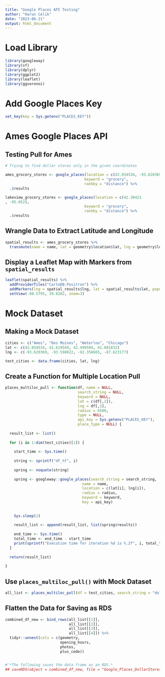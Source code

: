 ```yaml
---
title: "Google Places API Testing"
author: "Harun Celik"
date: "2023-06-21"
output: html_document
---
```


# Load Library

```r
library(googleway)
library(sf)
library(dplyr)
library(ggplot2)
library(leaflet)
library(ggvoronoi)
```

# Add Google Places Key

```r
set_key(key = Sys.getenv("PLACES_KEY"))
```

# Ames Google Places API

## Testing Pull for Ames

```r
# Trying to find dollar stores only in the given coordinates

ames_grocery_stores <- google_places(location = c(42.034534, -93.620369), 
                                    keyword = "grocery", 
                                    rankby = "distance") %>%
  .$results

lakeview_grocery_stores <- google_places(location = c(42.30421
, -95.052), 
                                    keyword = "grocery", 
                                    rankby = "distance") %>%
  .$results
```

## Wrangle Data to Extract Latitude and Longitude

```r
spatial_results <- ames_grocery_stores %>% 
  transmute(name = name, lat = geometry$location$lat, lng = geometry$location$lng)
```

## Display a Leaflet Map with Markers from `spatial_results`

```r
leaflet(spatial_results) %>%
  addProviderTiles("CartoDB.Positron") %>%
  addMarkers(lng = spatial_results$lng, lat = spatial_results$lat, popup = spatial_results$name) %>%
  setView(-98.5795, 39.8282, zoom=3)
```

# Mock Dataset

## Making a Mock Dataset

```r
cities <- c("Ames", "Des Moines", "Waterloo", "Chicago")
lat <- c(42.034534, 41.619549, 42.499504, 41.881832)
lng <- c(-93.620369, -93.598022, -92.358665, -87.623177)

test_cities <- data.frame(cities, lat, lng)
```

## Create a Function for Multiple Location Pull

```r
places_multiloc_pull <- function(df, name = NULL, 
                                 search_string = NULL, 
                                 keyword = NULL, 
                                 lat = c(df[,2]),
                                 lng = df[,3],
                                 radius = 6500, 
                                 type = NULL, 
                                 api_key = Sys.getenv("PLACES_KEY"), 
                                 place_type = NULL) {
  
  result_list <- list()
  
  for (i in 1:dim(test_cities)[1]) {
    
    start_time <- Sys.time()
    
    string <- sprintf("df_%f", i)
    
    spring <- noquote(string) 
    
    spring <- googleway::google_places(search_string = search_string, 
                                   name = name, 
                                   location = c(lat[i], lng[i]), 
                                   radius = radius, 
                                   keyword = keyword, 
                                   key = api_key)
    
    
    Sys.sleep(2)
    
    result_list <- append(result_list, list(spring$results))
    
    end_time <- Sys.time()
    total_time <- end_time - start_time
    print(sprintf("Execution time for iteration %d is %.2f", i, total_time))
  }
  
  return(result_list)
  
}
```

## Use `places_multiloc_pull()` with Mock Dataset 

```r
all_list <- places_multiloc_pull(df = test_cities, search_string = "dollar")
```

## Flatten the Data for Saving as RDS 

```r
combined_df_new <- bind_rows(all_list[[1]], 
                             all_list[[2]], 
                             all_list[[3]], 
                             all_list[[4]]) %>%
  tidyr::unnest(cols = c(geometry, 
                         opening_hours, 
                         photos, 
                         plus_code))


#'*The following saves the data frame as an RDS.*
## saveRDS(object = combined_df_new, file = "Google_Places_DollarStores.rds")
```


